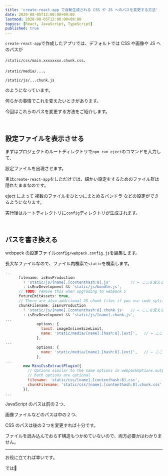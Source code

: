 ```yaml
---
title: 'create-react-app で自動生成される CSS や JS へのパスを変更する方法'
date: 2020-08-05T12:00:00+09:00
lastmod: 2020-08-05T12:00:00+09:00
topics: [React, JavaScript, TypeScript]
published: true
---
```


`create-react-app`で作成したアプリでは、デフォルトでは CSS や画像や JS へのパスが

`/static/css/main.xxxxxxxx.chunk.css`、

`/static/media/...`、

`/static/js/...chunk.js`

のようになっています。

<!--more-->

何らかの事情でこれを変えたいときがあります。

今回はこれらのパスを変更する方法をご紹介します。

<br/>

## 設定ファイルを表示させる

まずはプロジェクトのルートディレクトリで`npm run eject`のコマンドを入力して、

設定ファイルを出現させます。

実は`create-react-app`をしただけでは、細かい設定をするためのファイル群は隠れたままなのです。

eject によって <tltp label="webpack">複数のファイルをひとつにまとめるバンドラ</tltp> などの設定ができるようになります。

実行後はルートディレクトリに`config`ディレクトリが生成されます。

<br/>

## パスを書き換える

webpack の設定ファイル`config/webpack.config.js`を編集します。

長大なファイルなので、ファイル内検索で`static`を検索します。

```js name=webpack.config.js hl_lines=3,9,14,18,24,25
...
      filename: isEnvProduction
        ? 'static/js/[name].[contenthash:8].js'         // ← ここを変える
        : isEnvDevelopment && 'static/js/bundle.js',
      // TODO: remove this when upgrading to webpack 5
      futureEmitAssets: true,
      // There are also additional JS chunk files if you use code splitting.
      chunkFilename: isEnvProduction
        ? 'static/js/[name].[contenthash:8].chunk.js'   // ← ここを変える
        : isEnvDevelopment && 'static/js/[name].chunk.js',
...
              options: {
                limit: imageInlineSizeLimit,
                name: 'static/media/[name].[hash:8].[ext]',   // ← ここを変える
              },
...
              options: {
                name: 'static/media/[name].[hash:8].[ext]',   // ← ここを変える
              },
...
        new MiniCssExtractPlugin({
          // Options similar to the same options in webpackOptions.output
          // both options are optional
          filename: 'static/css/[name].[contenthash:8].css',              // ← ここを変える
          chunkFilename: 'static/css/[name].[contenthash:8].chunk.css',   // ← ここを変える
        }),
...
```

JavaScript のパスは前の２つ、

画像ファイルなどのパスは中の２つ、

CSS のパスは後の２つを変更すれば十分です。

ファイルを読み込んでおらず構造もつかめていないので、両方必要かはわかりません。

---

お役に立てれば幸いです。

では👋
